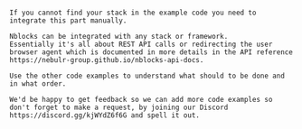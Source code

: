 ```

If you cannot find your stack in the example code you need to integrate this part manually.

Nblocks can be integrated with any stack or framework. 
Essentially it's all about REST API calls or redirecting the user browser agent which is documented in more details in the API reference https://nebulr-group.github.io/nblocks-api-docs.

Use the other code examples to understand what should to be done and in what order.

We'd be happy to get feedback so we can add more code examples so don't forget to make a request, by joining our Discord https://discord.gg/kjWYdZ6f6G and spell it out.

```